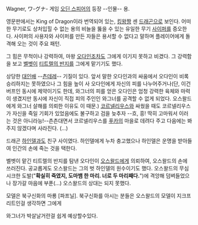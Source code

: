 Wagner, ワ-グナ-
게임 [[오딘 스피어]]의 등장 --인물-- 용.

영문판에서는 King of Dragon이라 번역되어 있는, [[킹왕짱]] 센 [[드래곤]]으로 보인다.
어떠한 무기로도 상처입힐 수 없는 용의 비늘을 뚫을 수 있는 유일한 무기 [[사이퍼]]를 증오한다. 사이퍼의 사용자와 사이퍼를 만든 자들은 용서할 수 없다고 말하며 플레이어에게 돌격해 오는 것이 주요 패턴.

그 힘은 무척이나 강력하여, 마왕 [[오다인]]조차도 그에게 이기지 못하고 비겼다. 그 강력함을 보고 [[벨벳]]이 [[티트렐의 반지]]를 그에게 맡기기도 했다. 

상당한 [[대인배]] --[[츤데레]]-- 기질이 있다. 앞서 말한 오다인과의 싸움에서 오다인이 비록 승리하지는 못하였으나 그 힘을 높이 사 오다인에게 자신의 피를 나누어주거나(단, 이건 버프인 동시에 제약이기도 한데, 와그너의 피를 얻은 오다인은 엄청 강력한 육체와 마력이 생겼지만 동시에 자신이 직접 피의 주인인 와그너를 공격할 수 없게 되었다. 오스왈드에게 와그너 살해를 의뢰한 이유도 이 때문.) [[코르넬리우스]]와 싸웠을 때도 코르넬리우스가 자신을 죽일 기회가 있었음에도 불구하고 검을 늦추자 --흐, 흥! 딱히 고마워서 이러는 것은 아니라능!--츤츤대면서 코르넬리우스를 [[푸카]]의 마을로 데려다 주고 다음에는 봐주지 않겠다며 사라진다. (…)

드래곤 [[하인델]]과도 친구 사이였다. 하인델에게 누차 충고했으나 하인델은 운명을 받아들여 인간의 손에 죽는 것을 택한다. 

벨벳이 맡긴 티트렐의 반지를 탐낸 오다인이 [[오스왈드]]에게 의뢰하여, 오스왈드의 손에 쓰러진다.
공교롭게도 오스왈드는 그의 벗 하인델의 원수이기도 했다. 오스왈드의 무심시크한 도발("'''확실히 죽였지, 도마뱀 한 마리. 너로 두 마리째다.'''")에 격앙해 덤벼들었으나 장가갈 마음에 부푼(...) 오스왈드의 상대는 되지 못했다.

모델은 북구신화의 마룡 [파프닐]. 북구신화를 아시는 분들은 오스왈드의 모델이 지크프리트인걸 생각하면 그에게 

와그너가 박살날거란걸 쉽게 예상할수있다.
